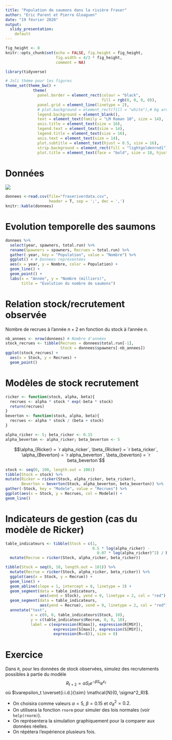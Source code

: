 ```yaml
---
title: "Population de saumons dans la rivière Fraser"
author: "Eric Parent et Pierre Gloaguen"
date: "19 février 2020"
output:
  slidy_presentation:
    default
---
```

  
```r
fig_height <- 8
knitr::opts_chunk$set(echo = FALSE, fig.height = fig_height, 
                      fig.width = 4/3 * fig_height,
                      comment = NA)
```

```r
library(tidyverse)
```

```r
# Joli thème pour les figures
theme_set(theme_bw() +
            theme(
              panel.border = element_rect(colour = "black", 
                                          fill = rgb(0, 0, 0, 0)),
              panel.grid = element_line(linetype = 2),
              # plot.background = element_rect(fill = "white"),# bg around panel
              legend.background = element_blank(), 
              text = element_text(family = "LM Roman 10", size = 14),
              axis.title = element_text(size = 16),
              legend.text = element_text(size = 14),
              legend.title = element_text(size = 16),
              axis.text = element_text(size = 14),
              plot.subtitle = element_text(hjust = 0.5, size = 16),
              strip.background = element_rect(fill = "lightgoldenrod1"),
              plot.title = element_text(face = "bold", size = 18, hjust = 0.5)))
```


# Données

![](fraser_river.png)

```r
donnees <-read.csv(file="fraseriverdata.csv",
                   header = T, sep = ';', dec = ',')
knitr::kable(donnees)
```

# Evolution temporelle des saumons

```r
donnees %>% 
  select(year, spawners, total.run) %>% 
  rename(Spawners = spawners, Recrues = total.run) %>% 
  gather(-year, key = "Population", value = "Nombre") %>% 
  ggplot() + # Donnees représentées
  aes(x = year, y = Nombre, color = Population) +
  geom_line() +
  geom_point() +
  labs(x = "Année", y = "Nombre (milliers)", 
       title = "Evolution du nombre de saumons")
```

# Relation stock/recrutement observée

Nombre de recrues à l'année $n + 2$ en fonction du stock à l'année $n$.

```r
nb_annees <- nrow(donnees) # Nombre d'années
stock_recrues <- tibble(Recrues = donnees$total.run[-1],
                        Stock = donnees$spawners[-nb_annees])
ggplot(stock_recrues) +
  aes(x = Stock, y = Recrues) +
  geom_point()
```

# Modèles de stock recrutement

```r
ricker <- function(stock, alpha, beta){
  recrues <- alpha * stock * exp(-beta * stock)
  return(recrues)
}
beverton <- function(stock, alpha, beta){
  recrues <- alpha * stock / (beta + stock)
}
```


```r
alpha_ricker <- 5; beta_ricker <- 0.15
alpha_beverton <- alpha_ricker; beta_beverton <- 5
```

$$\alpha_{Ricker} = `r alpha_ricker`, \beta_{Ricker} = `r beta_ricker`,
\alpha_{Beverton} = `r alpha_beverton`, \beta_{beverton} = `r beta_beverton`$$
  
  ```r

stock <- seq(0, 100, length.out = 1001)
tibble(Stock = stock) %>% 
  mutate(Ricker = ricker(Stock, alpha_ricker, beta_ricker),
         Beverton = beverton(Stock, alpha_beverton, beta_beverton)) %>% 
  gather(-Stock, key = "Modele", value = "Recrues") %>% 
  ggplot(aes(x = Stock, y = Recrues, col = Modele)) +
  geom_line()
```

# Indicateurs de gestion (cas du modèle de Ricker)

```r
table_indicateurs <- tibble(Stock = c(1,
                                      0.5 * log(alpha_ricker) - 
                                        0.07 * log(alpha_ricker)^2) / beta_ricker) %>%
  mutate(Recrue = ricker(Stock, alpha_ricker, beta_ricker))

tibble(Stock = seq(0, 10, length.out = 101)) %>% 
  mutate(Recrue = ricker(Stock, alpha_ricker, beta_ricker)) %>% 
  ggplot(aes(x = Stock, y = Recrue)) +
  geom_line() +
  geom_abline(slope = 1, intercept = 0, linetype = 3) +
  geom_segment(data = table_indicateurs, 
               aes(xend = Stock), yend = 0, linetype = 2, col = "red") + 
  geom_segment(data = table_indicateurs, 
               aes(yend = Recrue), xend = 0, linetype = 2, col = "red") +
  annotate("text", 
           x = c(0, 0, table_indicateurs$Stock, 10), 
           y = c(table_indicateurs$Recrue, 0, 0, 10), 
           label = c(expression(R[max]), expression(R[MSY]),
                     expression(S[max]), expression(S[MSY]),
                     expression(R==S)), size = 8) 
```

# Exercice

Dans `R`, pour les données de stock observées, simulez des recrutements possibles à partie du modèle
$$R_{t + 2} = \alpha S_t e^{-\beta S_t}e^{\varepsilon_t}$$
  où $\varepsilon_t \overset{i.i.d.}{\sim} \mathcal{N}(0, \sigma^2_R)$.

- On choisira comme valeurs $\alpha = 5$, $\beta = 0.15$ et $\sigma^2_R = 0.2$.
- On utilisera la fonction `rnorm` pour simuler des lois normales (voir `help(rnorm)`).
- On représentera la simulation graphiquement pour la comparer aux données réelles.
- On répètera l'expérience plusieurs fois.